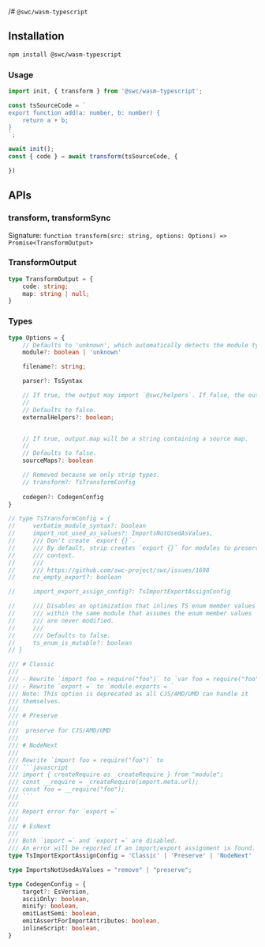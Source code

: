 /# `@swc/wasm-typescript`


## Installation

```bash
npm install @swc/wasm-typescript
```

### Usage
```typescript
import init, { transform } from '@swc/wasm-typescript';

const tsSourceCode = `
export function add(a: number, b: number) {
    return a + b;
}
`;

await init();
const { code } = await transform(tsSourceCode, {

})
```

## APIs

### transform, transformSync

Signature: `function transform(src: string, options: Options) => Promise<TransformOutput>`


### TransformOutput

```typescript
type TransformOutput = {
    code: string;
    map: string | null;
}
```

### Types

```typescript
type Options = {
    // Defaults to 'unknown', which automatically detects the module type.
    module?: boolean | 'unknown'

    filename?: string;

    parser?: TsSyntax

    // If true, the output may import `@swc/helpers`. If false, the output will contain all helpers inlined. 
    //
    // Defaults to false.
    externalHelpers?: boolean;


    // If true, output.map will be a string containing a source map.
    //
    // Defaults to false.
    sourceMaps?: boolean 

    // Removed because we only strip types.
    // transform?: TsTransformConfig
    
    codegen?: CodegenConfig
}

// type TsTransformConfig = {
//     verbatim_module_syntax?: boolean
//     import_not_used_as_values?: ImportsNotUsedAsValues,
//     /// Don't create `export {}`.
//     /// By default, strip creates `export {}` for modules to preserve module
//     /// context.
//     ///
//     /// https://github.com/swc-project/swc/issues/1698
//     no_empty_export?: boolean

//     import_export_assign_config?: TsImportExportAssignConfig

//     /// Disables an optimization that inlines TS enum member values
//     /// within the same module that assumes the enum member values
//     /// are never modified.
//     ///
//     /// Defaults to false.
//     ts_enum_is_mutable?: boolean
// }

/// # Classic
///
/// - Rewrite `import foo = require("foo")` to `var foo = require("foo")`
/// - Rewrite `export =` to `module.exports = `
/// Note: This option is deprecated as all CJS/AMD/UMD can handle it
/// themselves.
///
/// # Preserve
///
///  preserve for CJS/AMD/UMD
///
/// # NodeNext
///
/// Rewrite `import foo = require("foo")` to
/// ```javascript
/// import { createRequire as _createRequire } from "module";
/// const __require = _createRequire(import.meta.url);
/// const foo = __require("foo");
/// ```
///
/// Report error for `export =`
///
/// # EsNext
///
/// Both `import =` and `export =` are disabled.
/// An error will be reported if an import/export assignment is found.
type TsImportExportAssignConfig = 'Classic' | 'Preserve' | 'NodeNext' | 'EsNext';

type ImportsNotUsedAsValues = "remove" | "preserve";

type CodegenConfig = {
    target?: EsVersion,
    asciiOnly: boolean,
    minify: boolean,
    omitLastSemi: boolean,
    emitAssertForImportAttributes: boolean,
    inlineScript: boolean,
}

```
